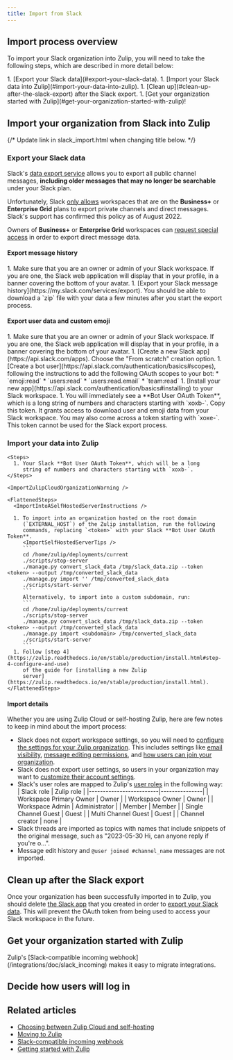 ```yaml
---
title: Import from Slack
---
```



<ImportWorkspaceToZulip />

## Import process overview

To import your Slack organization into Zulip, you will need to take the
following steps, which are described in more detail below:

<Steps>
  1. [Export your Slack data](#export-your-slack-data).
  1. [Import your Slack data into Zulip](#import-your-data-into-zulip).
  1. [Clean up](#clean-up-after-the-slack-export) after the Slack export.
  1. [Get your organization started with Zulip](#get-your-organization-started-with-zulip)!
</Steps>

## Import your organization from Slack into Zulip

{/* Update link in slack_import.html when changing title below. */}

### Export your Slack data

Slack's [data export
service](https://slack.com/services/export) allows you to
export all public channel messages, **including older messages that may no
longer be searchable** under your Slack plan.

Unfortunately, Slack [only
allows](https://slack.com/help/articles/201658943-Export-your-workspace-data)
workspaces that are on the **Business+** or **Enterprise Grid** plans
to export private channels and direct messages. Slack's support has
confirmed this policy as of August 2022.

Owners of **Business+** or **Enterprise Grid** workspaces can [request
special
access](https://slack.com/help/articles/204897248-Guide-to-Slack-import-and-export-tools#options-by-plan)
in order to export direct message data.

#### Export message history

<Steps>
  1. Make sure that you are an owner or admin of your Slack
     workspace. If you are one, the Slack web application will display
     that in your profile, in a banner covering the bottom of your
     avatar.
  1. [Export your Slack message history](https://my.slack.com/services/export).
     You should be able to download a `zip` file with your data a few minutes
     after you start the export process.
</Steps>

#### Export user data and custom emoji

<Steps>
  1. Make sure that you are an owner or admin of your Slack
     workspace. If you are one, the Slack web application will display
     that in your profile, in a banner covering the bottom of your
     avatar.
  1. [Create a new Slack app](https://api.slack.com/apps). Choose the "From
     scratch" creation option.
  1. [Create a
     bot user](https://api.slack.com/authentication/basics#scopes),
     following the instructions to add the following OAuth scopes to your bot:
     * `emoji:read`
     * `users:read`
     * `users:read.email`
     * `team:read`
  1. [Install your new app](https://api.slack.com/authentication/basics#installing)
     to your Slack workspace.
  1. You will immediately see a **Bot User OAuth Token**, which is a long
     string of numbers and characters starting with `xoxb-`. Copy this token. It
     grants access to download user and emoji data from your Slack workspace.
</Steps>

<ZulipNote>
  You may also come across a token starting with `xoxe-`. This token cannot
  be used for the Slack export process.
</ZulipNote>

### Import your data into Zulip

<ImportYourDataIntoZulip />

<Tabs>
  <TabItem label="Zulip Cloud">
    <ImportIntoAZulipCloudOrganization />

    <Steps>
      1. Your Slack **Bot User OAuth Token**, which will be a long
         string of numbers and characters starting with `xoxb-`.
    </Steps>

    <ImportZulipCloudOrganizationWarning />
  </TabItem>

  <TabItem label="Self hosting">
    <ImportIntoASelfHostedServerDescription />

    <FlattenedSteps>
      <ImportIntoASelfHostedServerInstructions />

      1. To import into an organization hosted on the root domain
         (`EXTERNAL_HOST`) of the Zulip installation, run the following
         commands, replacing `<token>` with your Slack **Bot User OAuth Token**.
         <ImportSelfHostedServerTips />
         ```
         cd /home/zulip/deployments/current
         ./scripts/stop-server
         ./manage.py convert_slack_data /tmp/slack_data.zip --token <token> --output /tmp/converted_slack_data
         ./manage.py import '' /tmp/converted_slack_data
         ./scripts/start-server
         ```
         Alternatively, to import into a custom subdomain, run:
         ```
         cd /home/zulip/deployments/current
         ./scripts/stop-server
         ./manage.py convert_slack_data /tmp/slack_data.zip --token <token> --output /tmp/converted_slack_data
         ./manage.py import <subdomain> /tmp/converted_slack_data
         ./scripts/start-server
         ```
      1. Follow [step 4](https://zulip.readthedocs.io/en/stable/production/install.html#step-4-configure-and-use)
         of the guide for [installing a new Zulip
         server](https://zulip.readthedocs.io/en/stable/production/install.html).
    </FlattenedSteps>
  </TabItem>
</Tabs>

#### Import details

Whether you are using Zulip Cloud or self-hosting Zulip, here are few notes to keep
in mind about the import process:

* Slack does not export workspace settings, so you will need to [configure
  the settings for your Zulip organization](/help/customize-organization-settings).
  This includes settings like [email
  visibility](/help/configure-email-visibility),
  [message editing permissions](/help/restrict-message-editing-and-deletion),
  and [how users can join your organization](/help/restrict-account-creation).
* Slack does not export user settings, so users in your organization may want to
  [customize their account settings](/help/getting-started-with-zulip).
* Slack's user roles are mapped to Zulip's [user
  roles](/help/user-roles) in the following way:
  | Slack role              | Zulip role    |
  |-------------------------|---------------|
  | Workspace Primary Owner | Owner         |
  | Workspace Owner         | Owner         |
  | Workspace Admin         | Administrator |
  | Member                  | Member        |
  | Single Channel Guest    | Guest         |
  | Multi Channel Guest     | Guest         |
  | Channel creator         | none          |
* Slack threads are imported as topics with names that include snippets of the
  original message, such as "2023-05-30 Hi, can anyone reply if you're o…".
* Message edit history and `@user joined #channel_name` messages are not imported.

## Clean up after the Slack export

Once your organization has been successfully imported in to Zulip, you should
delete [the Slack app](https://api.slack.com/apps) that you created in order to
[export your Slack data](#export-your-slack-data).  This will prevent the OAuth
token from being used to access your Slack workspace in the future.

## Get your organization started with Zulip

<ImportGetYourOrganizationStarted />

<ZulipTip>
  Zulip's [Slack-compatible incoming webhook](/integrations/doc/slack_incoming)
  makes it easy to migrate integrations.
</ZulipTip>

## Decide how users will log in

<ImportHowUsersWillLogIn />

## Related articles

* [Choosing between Zulip Cloud and self-hosting](/help/zulip-cloud-or-self-hosting)
* [Moving to Zulip](/help/moving-to-zulip)
* [Slack-compatible incoming webhook](/integrations/doc/slack_incoming)
* [Getting started with Zulip](/help/getting-started-with-zulip)
